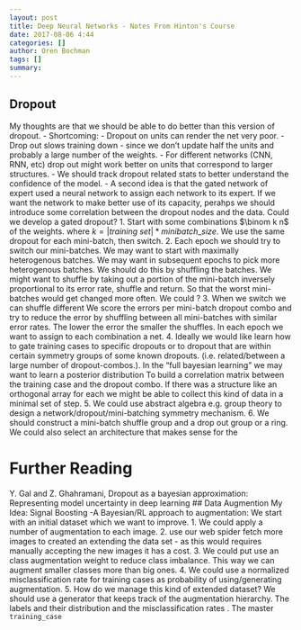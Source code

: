 ```yaml
---
layout: post
title: Deep Neural Networks - Notes From Hinton's Course 
date: 2017-08-06 4:44
categories: []
author: Oren Bochman
tags: []
summary: 
---
```

## Dropout
My thoughts are that we should be able to do better than this version of dropout.
- Shortcoming:
- Dropout on units can render the net very poor.
- Drop out slows training down - since we don't update half the units and probably a large number of the weights.
- For different networks (CNN, RNN, etc) drop out might work better on units that correspond to larger structures.
- We should track dropout related stats to better understand the confidence of the model.
- A second idea is that the gated network of expert used a neural network to assign each network to its expert. If we want the network to make better use of its capacity, perahps we should introduce some correlation between the dropout nodes and the data. Could we develop a gated dropout?
1. Start with some combinations $\binom k n$ of the weights. where $k = | {training\; set}|*{minibatch\_size}$. We use the same dropout for each mini-batch, then switch.
2. Each epoch we should try to switch our mini-batches. We may want to start with maximally heterogenous batches. We may want in subsequent epochs to pick more heterogenous batches. We should do this by shuffling the batches. We might want to shuffle by taking out a portion of the mini-batch inversely proportional to its error rate, shuffle and return. So that the worst mini-batches would get changed more often. We could  ? 
3.  When we switch we can shuffle different We score the errors per mini-batch dropout combo and try to reduce the error by shuffling between all mini-batches with similar error rates. The lower the error the smaller the shuffles. In each epoch we want to assign to each combination a net.
4.  Ideally we would like learn how to gate training cases to specific dropouts or to dropout that are within certain symmetry groups of some known dropouts. (i.e. related/between a large number of dropout-combos.). In the "full bayesian learning" we may want to learn a posterior distribution To build a correlation matrix between the training case and the dropout combo. If there was a structure like an orthogonal array for each we might be able to collect this kind of data in a minimal set of step.
5. We could use abstract algebra e.g. group theory to design a network/dropout/mini-batching symmetry mechanism.
6. We should  construct a mini-batch shuffle group and a drop out group or a ring. We could also select an architecture that makes sense for the
  

# Further Reading
 Y. Gal and Z. Ghahramani, Dropout as a bayesian approximation: Representing model uncertainty in deep learning
## Data Augmention
My Idea:
Signal Boosting -A Bayesian/RL approach to augmentation:
We start with an initial dataset which we want to improve.
1. We could apply a number of augmentation to each image.
2. use our web spider fetch more images to created an extending the data set - as this would requires manually accepting the new images it has a cost.
3. We could put use an class augmentation weight to reduce class imbalance. This way we can augment smaller classes more than big ones.
4. We could use a normalized misclassification rate for  training cases as probability of using/generating augmentation.
5. How do we manage this kind of extended dataset? We should use a generator that keeps track of the augmentation hierarchy. The labels and their distribution and the misclassification rates  . The master `training_case` 
